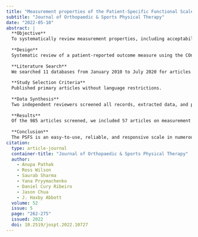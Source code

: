 ```yaml
---
title: "Measurement properties of the Patient-Specific Functional Scale and its current uses: An updated systematic review of 57 studies using COSMIN guidelines"
subtitle: "Journal of Orthopaedic & Sports Physical Therapy"
date: "2022-05-10"
abstract: |
  **Objective**
  To systematically review measurement properties, including acceptability, feasibility, and interpretability, and current uses of the Patient-Specific Functional Scale (PSFS).
  
  **Design**
  Systematic review of a patient-reported outcome measure using the COnsensus-based Standards for the selection of health status Measurement INstruments (COSMIN) guidelines.
  
  **Literature Search**
  We searched 11 databases from January 2010 to July 2020 for articles on measurement properties or use of PSFS.
  
  **Study Selection Criteria**
  Published primary articles without language restrictions.
  
  **Data Synthesis**
  Two independent reviewers screened all records, extracted data, and performed risk of bias assessments using COSMIN guidelines. We qualitatively synthesized findings for each measurement property in musculoskeletal and nonmusculoskeletal conditions, and 2 reviewers independently performed Grading of Recommendations Assessment, Development and Evaluation assessments. This study was preregistered with the Open Science Framework ( https://doi.org/10.17605/OSF.IO/42UZT).
  
  **Results**
  Of the 985 articles screened, we included 57 articles on measurement properties and 255 articles on the use of PSFS. The PSFS had sufficient test-retest reliability in musculoskeletal (22 studies, 845 participants, low-to-moderate certainty) and nonmusculoskeletal conditions (6 studies, 197 participants, very low certainty), insufficient construct validity as a measure of physical function (21 studies, 2 945 participants, low-to-moderate certainty), and sufficient responsiveness (32 studies, 13 770 participants, moderate-to-high certainty). The standard error of measurement ranged from 0.35 to 1.5. The PSFS was used in 87 unique health conditions, some without prior evidence of validity.
  
  **Conclusion**
  The PSFS is an easy-to-use, reliable, and responsive scale in numerous musculoskeletal conditions, but the construct validity of PSFS remains uncertain. Further study of the measurement properties of the PSFS in nonmusculoskeletal conditions is necessary before clinical use.
citation: 
  type: article-journal
  container-title: "Journal of Orthopaedic & Sports Physical Therapy"
  author:
    - Anupa Pathak
    - Ross Wilson
    - Saurab Sharma
    - Yana Pryymachenko
    - Daniel Cury Ribeiro
    - Jason Chua
    - J. Haxby Abbott
  volume: 52
  issue: 5
  page: "262-275"
  issued: 2022
  doi: 10.2519/jospt.2022.10727
---
```

